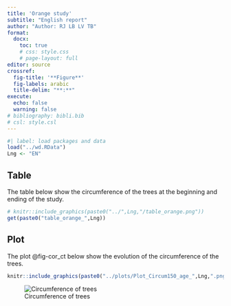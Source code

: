 ```yaml
---
title: 'Orange study'
subtitle: "English report"
author: "Author: RJ LB LV TB"
format:  
  docx: 
    toc: true
    # css: style.css
    # page-layout: full
editor: source
crossref:
  fig-title: '**Figure**'
  fig-labels: arabic
  title-delim: "**:**"
execute:
  echo: false
  warning: false
# bibliography: bibli.bib
# csl: style.csl
---
```


```r
#| label: load packages and data
load("../wd.RData")
Lng <- "EN"
```

## Table

The table below show the circumference of the trees at the beginning and ending of the study.
```r
# knitr::include_graphics(paste0("../",Lng,"/table_orange.png"))
get(paste0("table_orange_",Lng))
```


## Plot
The plot @fig-cor_ct below show the evolution of the circumference of the trees.

```r
knitr::include_graphics(paste0("../plots/Plot_Circum150_age_",Lng,".png"))
```
![Circumference of trees](../plots/Plot_Circum150_age_EN.png){#fig-cor_ct}


